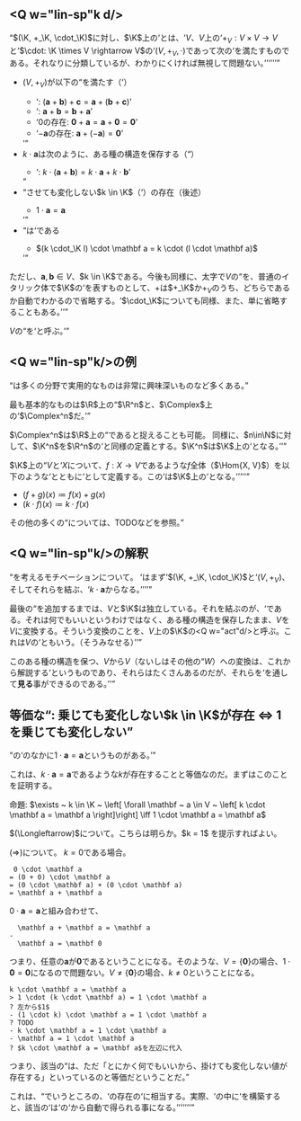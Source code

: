 <Config
  title="線形空間"
  published
/>

## <Q w="lin-sp"k d/>

<Q w="field"/>$(\K, +_\K, \cdot_\K)$に対し、$\K$上の<Q w="lin-sp"/>とは、<Q w="set"/>$V$、$V$上の<Q w="add"/>$+_V: V \times V \rightarrow V$と<Q w="scaling"/>$\cdot: \K \times V \rightarrow V$の<Q w="tuple"/>$(V, +_V, \cdot)$であって次の<Q w="axiom"/>を満たすものである。それなりに分類しているが、わかりにくければ無視して問題ない。

- $(V, +_V)$が以下の<Q w="axiom"/>を満たす（<Q w="c-group"/>）
  - <Q w="associativity"/>: $(\mathbf a + \mathbf b) + \mathbf c = \mathbf a + (\mathbf b + \mathbf c)$
  - <Q w="commutativity"/>: $\mathbf a + \mathbf b = \mathbf b + \mathbf a$
  - <Q w="identity"/>$0$の存在: $\mathbf 0 + \mathbf a = \mathbf a + \mathbf 0 = \mathbf 0$
  - <Q w="inverse"/>$-\mathbf a$の存在: $\mathbf a + (-\mathbf a) = \mathbf 0$
- $k \cdot \mathbf a$は次のように、ある種の構造を保存する（<Q w="homomorphism"/>）
  - <Q w="linearity"/>: $k \cdot (\mathbf a + \mathbf b) = k \cdot \mathbf a + k \cdot \mathbf b$
- <Q w="act"/>させても変化しない$k \in \K$（<Q w="id-morph"/>）の存在（後述）
  - $1 \cdot \mathbf a = \mathbf a$
- <Q w="act"/>は<Q w="commutative"/>である
  - $(k \cdot_\K l) \cdot \mathbf a = k \cdot (l \cdot \mathbf a)$

ただし、$\mathbf a , \mathbf b \in V$、$k \in \K$である。今後も同様に、太字で$V$の<Q w="elem"/>を、普通のイタリック体で$\K$の<Q w="elem"/>を表すものとして、$+$は$+_\K$か$+_V$のうち、どちらであるか自動でわかるので省略する。<Q w="mult"/>$\cdot_\K$についても同様、また、単に省略することもある。

$V$の<Q w="elem"/>を<Q w="vec"/>と呼ぶ。

## <Q w="lin-sp"k/>の例


<Q w="lin-sp"/>は多くの分野で実用的なものは非常に興味深いものなど多くある。

最も基本的なものは$\R$上の<Q w="real-sp"/>$\R^n$と、$\Complex$上の<Q w="comp-sp"/>$\Complex^n$だ。

$\Complex^n$は$\R$上の<Q w="lin-sp"/>であると捉えることも可能。
同様に、$n\in\N$に対して、$\K^n$を$\R^n$の<Q w="op"/>と同様の定義とする。$\K^n$は$\K$上の<Q w="lin-sp"/>となる。

$\K$上の<Q w="lin-sp"/>$V$と<Q w="set"/>$X$について、$f: X \rightarrow V$であるような$f$全体（$\Hom{X, V}$）を以下のような<Q w="op"/>とともに<Q w="func-sp"/>として定義する。この<Q w="func-sp"/>は$\K$上の<Q w="lin-sp"/>となる。

- $(f + g)(x) \coloneqq f(x) + g(x)$
- $(k \cdot f)(x) \coloneqq k \cdot f(x)$

その他の多くの<Q w="lin-sp"/>については、TODOなどを参照。

## <Q w="lin-sp"k/>の解釈

<Q w="lin-sp"/>を考えるモチベーションについて。
<Q w="lin-sp"/>はまず<Q w="field"/>$(\K, +_\K, \cdot_\K)$と<Q w="c-group"/>$(V, +_V)$、そしてそれらを結ぶ、<Q w="act"/>$k \cdot \mathbf a$からなる。

最後の<Q w="op"/>を追加するまでは、$V$と$\K$は独立している。それを結ぶのが、<Q w="act"/>である。それは何でもいいというわけではなく、ある種の構造を保存したまま、$V$を$V$に変換する。そういう変換のことを、$V$上の$\K$の<Q w="act"d/>と呼ぶ。これは$V$の<Q w="homomorphism"/>ともいう。（そうみなせる）

このある種の構造を保つ、$V$から$V$（ないしはその他の<Q w="lin-sp"/>$W$）への変換は、これから解説する<Q w="linear-transform"/>というものであり、それらはたくさんあるのだが、それらを<Q w="mat"/>を通して**見る**事ができるのである。

## 等価な<Q w="axiom"/>: 乗じても変化しない$k \in \K$が存在 $\iff$ $1$を乗じても変化しない

<Q w="lin-sp"/>の<Q w="axiom"/>のなかに$1 \cdot \mathbf a = \mathbf a$というものがある。

これは、$k \cdot \mathbf a = \mathbf a$であるような$k$が存在することと等価なのだ。まずはこのことを証明する。

命題: $\exists ~ k \in \K ~ \left[ \forall \mathbf ~ a \in V ~ \left[ k \cdot \mathbf a = \mathbf a \right]\right] \iff 1 \cdot \mathbf a = \mathbf a$

<Prove>
$(\Longleftarrow)$について。こちらは明らか。$k = 1$ を提示すればよい。

$(\Longrightarrow)$について。
$k = 0$である場合。

```math:trans:1
 0 \cdot \mathbf a
= (0 + 0) \cdot \mathbf a
= (0 \cdot \mathbf a) + (0 \cdot \mathbf a)
= \mathbf a + \mathbf a
```

$0 \cdot \mathbf a = \mathbf a$と組み合わせて、

```math:trans:1
  \mathbf a + \mathbf a = \mathbf a
-
  \mathbf a = \mathbf 0
```

つまり、任意の$\mathbf a$が$\mathbf 0$であるということになる。そのような、$V = \{\mathbf 0\}$の場合、$1 \cdot \mathbf 0 = \mathbf 0$になるので問題ない。$V \neq \{\mathbf 0\}$の場合、$k \neq 0$ということになる。

```math:trans:1
k \cdot \mathbf a = \mathbf a
> 1 \cdot (k \cdot \mathbf a) = 1 \cdot \mathbf a
? 左から$1$
- (1 \cdot k) \cdot \mathbf a = 1 \cdot \mathbf a
? TODO
- k \cdot \mathbf a = 1 \cdot \mathbf a
- \mathbf a = 1 \cdot \mathbf a
? $k \cdot \mathbf a = \mathbf a$を左辺に代入
```
</Prove>

つまり、該当の<Q w="axiom"/>は、ただ「とにかく何でもいいから、掛けても変化しない値が存在する」といっているのと等価だということだ。

これは、<Q w="category"/>でいうところの、<Q w="id-morph"/>の存在の<Q w="axiom"/>に相当する。実際、<Q w="category"/>の中に<Q w="lin-sp"/>を構築すると、該当の<Q w="axiom"/>は<Q w="category"/>の<Q w="axiom"/>から自動で得られる事になる。

